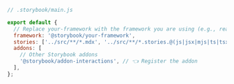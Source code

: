 ```js
// .storybook/main.js

export default {
  // Replace your-framework with the framework you are using (e.g., react-webpack5, vue3-vite)
  framework: '@storybook/your-framework',
  stories: ['../src/**/*.mdx', '../src/**/*.stories.@(js|jsx|mjs|ts|tsx)'],
  addons: [
    // Other Storybook addons
    '@storybook/addon-interactions', // 👈 Register the addon
  ],
};
```
